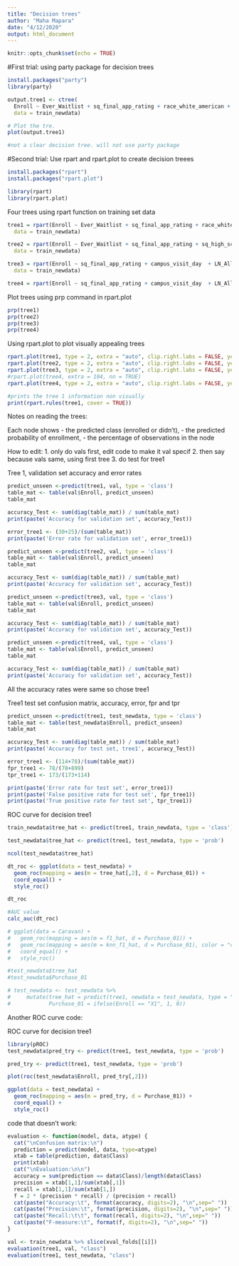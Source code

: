 ```yaml
---
title: "Decision trees"
author: "Maha Mapara"
date: "4/12/2020"
output: html_document
---
```


```r
knitr::opts_chunk$set(echo = TRUE)
```

#First trial: using party package for decision trees

```r
install.packages("party")
library(party)
```


```r
output.tree1 <- ctree(
  Enroll ~ Ever_Waitlist + sq_final_app_rating + race_white_american + Domestic_Student_of_Color + sq_high_school_gpa_final + cubert_campus_tour + cubert_info_session + campus_visit_day + cubert_total_engagement + fin_aid + SelfhelpWorkFlagCOFHE + LN_AllMessagesOpen + CUBERT_PreApplicationMessagesOpen + PostApplicationMessagesOpen + preview_day_event + showcase_event + sat_comp_Has + ln_sfs_total_fam_contribution_1000s + InstGrantMeetingNeedCOFHE_1000s + total_grants_awarded_1000s + ln_total_loans_awarded_1000s + cubert_modified_budget_1000s + China + CUBERT_DaystoApply + ImpactFeederHS + ImpactZipTrack, 
  data = train_newdata)

# Plot the tre.
plot(output.tree1)

#not a clear decision tree. will not use party package
```


#Second trial: Use rpart and rpart.plot to create decision treees

```r
install.packages("rpart")
install.packages("rpart.plot")

library(rpart)
library(rpart.plot)
```

Four trees using rpart function on training set data

```r
tree1 = rpart(Enroll ~ Ever_Waitlist + sq_final_app_rating + race_white_american + Domestic_Student_of_Color + sq_high_school_gpa_final + cubert_campus_tour + cubert_info_session + campus_visit_day + cubert_total_engagement + fin_aid + SelfhelpWorkFlagCOFHE + LN_AllMessagesOpen + CUBERT_PreApplicationMessagesOpen + PostApplicationMessagesOpen + preview_day_event + showcase_event + sat_comp_Has + ln_sfs_total_fam_contribution_1000s + InstGrantMeetingNeedCOFHE_1000s + total_grants_awarded_1000s + ln_total_loans_awarded_1000s + cubert_modified_budget_1000s + China + CUBERT_DaystoApply + ImpactFeederHS + ImpactZipTrack, 
  data = train_newdata)
```

```r
tree2 = rpart(Enroll ~ Ever_Waitlist + sq_final_app_rating + sq_high_school_gpa_final + campus_visit_day + SelfhelpWorkFlagCOFHE + LN_AllMessagesOpen + PostApplicationMessagesOpen + preview_day_event+ sat_comp_Has + InstGrantMeetingNeedCOFHE_1000s + total_grants_awarded_1000s + ln_total_loans_awarded_1000s+ China + CUBERT_DaystoApply + ImpactZipTrack, 
  data = train_newdata)
```


```r
tree3 = rpart(Enroll ~ sq_final_app_rating + campus_visit_day  + LN_AllMessagesOpen + PostApplicationMessagesOpen + preview_day_event+ sat_comp_Has + InstGrantMeetingNeedCOFHE_1000s + total_grants_awarded_1000s + ln_total_loans_awarded_1000s + CUBERT_DaystoApply + ImpactZipTrack, 
  data = train_newdata)
```

```r
tree4 = rpart(Enroll ~ sq_final_app_rating + campus_visit_day  + LN_AllMessagesOpen + PostApplicationMessagesOpen + preview_day_event+ sat_comp_Has + total_grants_awarded_1000s + ln_total_loans_awarded_1000s + CUBERT_DaystoApply + ImpactZipTrack, data = train_newdata)
```

Plot trees using prp command in rpart.plot
```r
prp(tree1)
prp(tree2)
prp(tree3)
prp(tree4)
```

Using rpart.plot to plot visually appealing trees
```r
rpart.plot(tree1, type = 2, extra = "auto", clip.right.labs = FALSE, yesno = 2, tweak = 1.2, branch = 0.3)
rpart.plot(tree2, type = 2, extra = "auto", clip.right.labs = FALSE, yesno = 2, tweak = 1.2, branch = 0.3)
rpart.plot(tree3, type = 2, extra = "auto", clip.right.labs = FALSE, yesno = 2, tweak = 1.2, branch = 0.3)
#rpart.plot(tree4, extra = 104, nn = TRUE)
rpart.plot(tree4, type = 2, extra = "auto", clip.right.labs = FALSE, yesno = 2, tweak = 1.2, branch = 0.3)

#prints the tree 1 information non visually
print(rpart.rules(tree1, cover = TRUE))
```
Notes on reading the trees:

Each node shows
- the predicted class (enrolled or didn't),
- the predicted probability of enrollment,
- the percentage of observations in the node


How to edit:
1. only do vals first, edit code to make it val specif
2. then say because vals same, using first tree
3. do test for tree1

Tree 1, validation set accuracy and error rates
```r
predict_unseen <-predict(tree1, val, type = 'class')
table_mat <- table(val$Enroll, predict_unseen)
table_mat

accuracy_Test <- sum(diag(table_mat)) / sum(table_mat)
print(paste('Accuracy for validation set', accuracy_Test))

error_tree1 <- (30+25)/(sum(table_mat))
print(paste('Error rate for validation set', error_tree1))
```

```r
predict_unseen <-predict(tree2, val, type = 'class')
table_mat <- table(val$Enroll, predict_unseen)
table_mat

accuracy_Test <- sum(diag(table_mat)) / sum(table_mat)
print(paste('Accuracy for validation set', accuracy_Test))
```

```r
predict_unseen <-predict(tree3, val, type = 'class')
table_mat <- table(val$Enroll, predict_unseen)
table_mat

accuracy_Test <- sum(diag(table_mat)) / sum(table_mat)
print(paste('Accuracy for validation set', accuracy_Test))
```

```r
predict_unseen <-predict(tree4, val, type = 'class')
table_mat <- table(val$Enroll, predict_unseen)
table_mat

accuracy_Test <- sum(diag(table_mat)) / sum(table_mat)
print(paste('Accuracy for validation set', accuracy_Test))
```

All the accuracy rates were same so chose tree1

Tree1 test set confusion matrix, accuracy, error, fpr and tpr
```r
predict_unseen <-predict(tree1, test_newdata, type = 'class')
table_mat <- table(test_newdata$Enroll, predict_unseen)
table_mat

accuracy_Test <- sum(diag(table_mat)) / sum(table_mat)
print(paste('Accuracy for test set, tree1', accuracy_Test))

error_tree1 <- (114+78)/(sum(table_mat))
fpr_tree1 <- 78/(78+899)
tpr_tree1 <- 173/(173+114)

print(paste('Error rate for test set', error_tree1))
print(paste('False positive rate for test set', fpr_tree1))
print(paste('True positive rate for test set', tpr_tree1))
```


ROC curve for decision tree1
```r
train_newdata$tree_hat <- predict(tree1, train_newdata, type = 'class')

test_newdata$tree_hat <- predict(tree1, test_newdata, type = 'prob')

ncol(test_newdata$tree_hat)

dt_roc <- ggplot(data = test_newdata) +
  geom_roc(mapping = aes(m = tree_hat[,2], d = Purchase_01)) +
  coord_equal() +
  style_roc()

dt_roc

#AUC value
calc_auc(dt_roc)

# ggplot(data = Caravan) +
#   geom_roc(mapping = aes(m = f1_hat, d = Purchase_01)) +
#   geom_roc(mapping = aes(m = knn_f1_hat, d = Purchase_01), color = "cornflowerblue") +
#   coord_equal() +
#   style_roc()

#test_newdata$tree_hat
#test_newdata$Purchase_01

# test_newdata <- test_newdata %>%
#     mutate(tree_hat = predict(tree1, newdata = test_newdata, type = "class")[["X1"]],
#            Purchase_01 = ifelse(Enroll == "X1", 1, 0))

```

Another ROC curve code:

ROC curve for decision tree1
```r
library(pROC)
test_newdata$pred_try <- predict(tree1, test_newdata, type = 'prob')

pred_try <- predict(tree1, test_newdata, type = 'prob')

plot(roc(test_newdata$Enroll, pred_try[,2]))

ggplot(data = test_newdata) +
  geom_roc(mapping = aes(m = pred_try, d = Purchase_01)) +
  coord_equal() +
  style_roc()
```


code that doesn't work:
```r
evaluation <- function(model, data, atype) {
  cat("\nConfusion matrix:\n")
  prediction = predict(model, data, type=atype)
  xtab = table(prediction, data$Class)
  print(xtab)
  cat("\nEvaluation:\n\n")
  accuracy = sum(prediction == data$Class)/length(data$Class)
  precision = xtab[1,1]/sum(xtab[,1])
  recall = xtab[1,1]/sum(xtab[1,])
  f = 2 * (precision * recall) / (precision + recall)
  cat(paste("Accuracy:\t", format(accuracy, digits=2), "\n",sep=" "))
  cat(paste("Precision:\t", format(precision, digits=2), "\n",sep=" "))
  cat(paste("Recall:\t\t", format(recall, digits=2), "\n",sep=" "))
  cat(paste("F-measure:\t", format(f, digits=2), "\n",sep=" "))
}

val <- train_newdata %>% slice(xval_folds[[i]])
evaluation(tree1, val, "class")
evaluation(tree1, test_newdata, "class")
```

